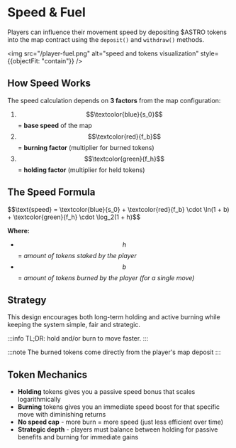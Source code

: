 # Speed & Fuel

Players can influence their movement speed by depositing \$ASTRO tokens into the map contract using the `deposit()` and `withdraw()` methods.

<img src="/player-fuel.png" alt="speed and tokens visualization" style={{objectFit: "contain"}} />

## How Speed Works

The speed calculation depends on **3 factors** from the map configuration:

1. <span className="text-blue-600 font-bold">$$\textcolor{blue}{s_0}$$</span> = **base speed** of the map
2. <span className="text-red-600 font-bold">$$\textcolor{red}{f_b}$$</span> = **burning factor** (multiplier for burned tokens)
3. <span className="text-green-600 font-bold">$$\textcolor{green}{f_h}$$</span> = **holding factor** (multiplier for held tokens)

## The Speed Formula

<div className="flex flex-col gap-4 items-center justify-center border p-2 bg-blue-500/20">
<p className="text-lg md:text-2xl">
$$\text{speed} = \textcolor{blue}{s_0} + \textcolor{red}{f_b} \cdot \ln(1 + b) + \textcolor{green}{f_h} \cdot \log_2(1 + h)$$
</p>
</div>

**Where:**
- $$h$$ = *amount of tokens staked by the player*
- $$b$$ = *amount of tokens burned by the player (for a single move)*

## Strategy

This design encourages both long-term holding and active burning while keeping the system simple, fair and strategic.

:::info
TL;DR: hold and/or burn to move faster.
:::

:::note
The burned tokens come directly from the player's map deposit
:::

## Token Mechanics

- **Holding** tokens gives you a passive speed bonus that scales logarithmically
- **Burning** tokens gives you an immediate speed boost for that specific move with diminishing returns
- **No speed cap** - more burn = more speed (just less efficient over time)
- **Strategic depth** - players must balance between holding for passive benefits and burning for immediate gains
